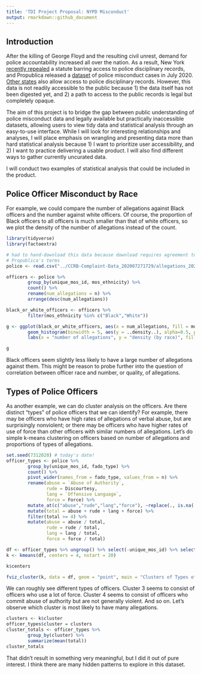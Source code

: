 ```yaml
---
title: 'TDI Project Proposal: NYPD Misconduct'
output: rmarkdown::github_document
---
```


## Introduction
After the killing of George Floyd and the resulting civil unrest, demand for police accountability increased all over the nation. As a result, New York [recently repealed](https://www.innocenceproject.org/in-a-historic-victory-the-new-york-legislature-repeals-50-a-requiring-full-disclosure-of-police-disciplinary-records/) a statute barring access to police disciplinary records, and Propublica released a [dataset](https://www.propublica.org/datastore/dataset/civilian-complaints-against-new-york-city-police-officers) of police misconduct cases in July 2020. [Other states](https://project.wnyc.org/disciplinary-records/) also allow access to police disciplinary records. However, this data is not readily accessible to the public because 1) the data itself has not been digested yet, and 2) a path to access to the public records is legal but completely opaque. 

The aim of this project is to bridge the gap between public understanding of police misconduct data and legally available but practically inaccessible datasets, allowing users to view tidy data and statistical analysis through an easy-to-use interface. While I will look for interesting relationships and analyses, I will place emphasis on wrangling and presenting data more than hard statistical analysis because 1) I want to prioritize user accessibility, and 2) I want to practice delivering a usable product. I will also find different ways to gather currently uncurated data.

I will conduct two examples of statistical analysis that could be included in the product.

## Police Officer Misconduct by Race

For example, we could compare the number of allegations against Black officers and the number against white officers. Of course, the proportion of Black officers to all officers is much smaller than that of white officers, so we plot the density of the number of allegations instead of the count.
```r
library(tidyverse)
library(factoextra)
```

```r
# had to hand-download this data because download requires agreement to
# Propublica's terms
police <- read.csv("../CCRB-Complaint-Data_202007271729/allegations_202007271729.csv")

officers <- police %>% 
        group_by(unique_mos_id, mos_ethnicity) %>% 
        count() %>%
        rename(num_allegations = n) %>%
        arrange(desc(num_allegations))

black_or_white_officers <- officers %>% 
        filter(mos_ethnicity %in% c("Black","White"))

g <- ggplot(black_or_white_officers, aes(x = num_allegations, fill = mos_ethnicity, color = mos_ethnicity)) + 
        geom_histogram(binwidth = 5, aes(y = ..density..), alpha=0.5, position="identity") + 
        labs(x = "number of allegations", y = "density (by race)", fill = "officer ethnicity", color = "officer ethnicity", title = "Number of allegations for Black\nand white officers")

g
```
Black officers seem slightly less likely to have a large number of allegations against them. This might be reason to probe further into the question of correlation between officer race and number, or quality, of allegations.

## Types of Police Officers

As another example, we can do cluster analysis on the officers. Are there distinct "types" of police officers that we can identify? For example, there may be officers who have high rates of allegations of verbal abuse, but are surprisingly nonviolent; or there may be officers who have higher rates of use of force than other officers with similar numbers of allegations. Let's do simple k-means clustering on officers based on number of allegations and proportions of types of allegations. 

```r
set.seed(7312020) # today's date!
officer_types <- police %>%
        group_by(unique_mos_id, fado_type) %>%
        count() %>%
        pivot_wider(names_from = fado_type, values_from = n) %>%
        rename(abuse = `Abuse of Authority`,
               rude = Discourtesy,
               lang = `Offensive Language`,
               force = Force) %>%
        mutate_at(c("abuse","rude","lang","force"), ~replace(., is.na(.), 0)) %>%
        mutate(total = abuse + rude + lang + force) %>%
        filter(total >= 4) %>%
        mutate(abuse = abuse / total, 
               rude = rude / total,
               lang = lang / total,
               force = force / total)

df <- officer_types %>% ungroup() %>% select(-unique_mos_id) %>% select(-total)
k <- kmeans(df, centers = 4, nstart = 20)

k$centers

fviz_cluster(k, data = df, geom = "point", main = "Clusters of Types of Police Officers")
```
We can roughly see different types of officers. Cluster 3 seems to consist of officers who use a lot of force. Cluster 4 seems to consist of officers who commit abuse of authority but are not generally violent. And so on. Let's observe which cluster is most likely to have many allegations.

```r
clusters <- k$cluster
officer_types$cluster = clusters
cluster_totals <- officer_types %>% 
        group_by(cluster) %>%
        summarize(mean(total))
cluster_totals
```

That didn't result in something very meaningful, but I did it out of pure interest. I think there are many hidden patterns to explore in this dataset.